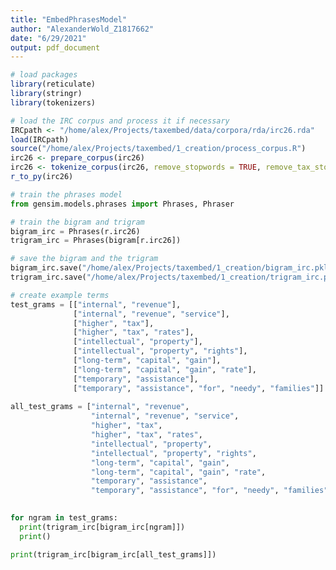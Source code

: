 ```yaml
---
title: "EmbedPhrasesModel"
author: "AlexanderWold_Z1817662"
date: "6/29/2021"
output: pdf_document
---
```

```r
# load packages
library(reticulate)
library(stringr)
library(tokenizers)
```

```r
# load the IRC corpus and process it if necessary
IRCpath <- "/home/alex/Projects/taxembed/data/corpora/rda/irc26.rda"
load(IRCpath)
source("/home/alex/Projects/taxembed/1_creation/process_corpus.R")
irc26 <- prepare_corpus(irc26)
irc26 <- tokenize_corpus(irc26, remove_stopwords = TRUE, remove_tax_stopwords = TRUE)
r_to_py(irc26)
```

```python
# train the phrases model
from gensim.models.phrases import Phrases, Phraser

# train the bigram and trigram
bigram_irc = Phrases(r.irc26)
trigram_irc = Phrases(bigram[r.irc26])

# save the bigram and the trigram
bigram_irc.save("/home/alex/Projects/taxembed/1_creation/bigram_irc.pkl")
trigram_irc.save("/home/alex/Projects/taxembed/1_creation/trigram_irc.pkl")
```

```python
# create example terms
test_grams = [["internal", "revenue"],
              ["internal", "revenue", "service"],
              ["higher", "tax"],
              ["higher", "tax", "rates"],
              ["intellectual", "property"],
              ["intellectual", "property", "rights"],
              ["long-term", "capital", "gain"],
              ["long-term", "capital", "gain", "rate"],
              ["temporary", "assistance"],
              ["temporary", "assistance", "for", "needy", "families"]]
              
all_test_grams = ["internal", "revenue",
                  "internal", "revenue", "service",
                  "higher", "tax",
                  "higher", "tax", "rates",
                  "intellectual", "property",
                  "intellectual", "property", "rights",
                  "long-term", "capital", "gain",
                  "long-term", "capital", "gain", "rate",
                  "temporary", "assistance",
                  "temporary", "assistance", "for", "needy", "families"]
              

for ngram in test_grams:
  print(trigram_irc[bigram_irc[ngram]])
  print()

print(trigram_irc[bigram_irc[all_test_grams]])
```

```python

```

